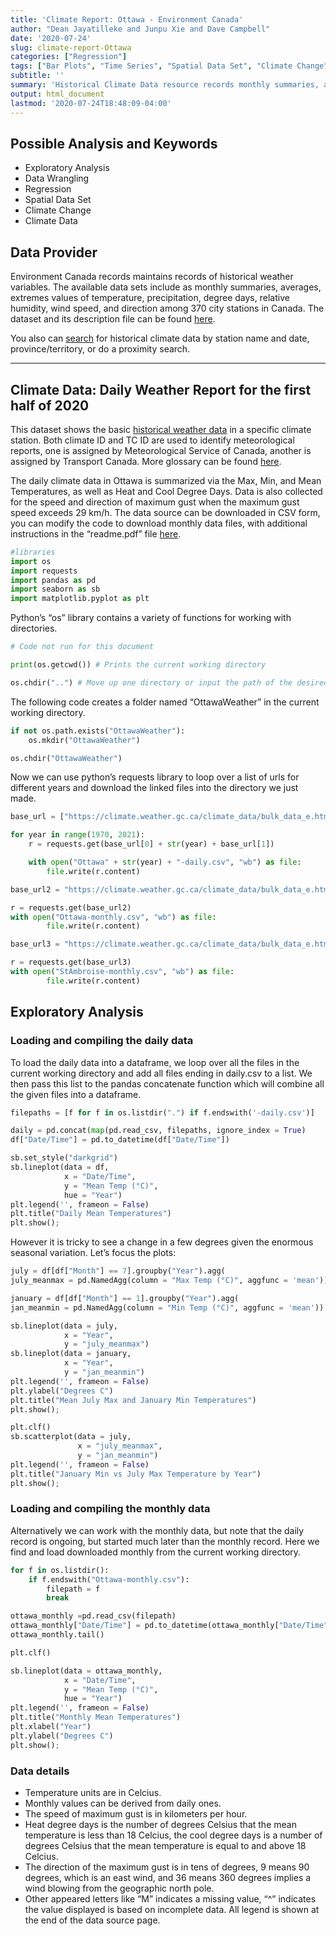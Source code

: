 ---
title: 'Climate Report: Ottawa - Environment Canada'
author: "Dean Jayatilleke and Junpu Xie and Dave Campbell"
date: '2020-07-24'
slug: climate-report-Ottawa
categories: ["Regression"]
tags: ["Bar Plots", "Time Series", "Spatial Data Set", "Climate Change", "Climate Data","Environment Canada", "Forloops","Data Acquisition"]
subtitle: ''
summary: 'Historical Climate Data resource records monthly summaries, averages, extremes values of temperature, precipitation, degree days, relative humidity, wind speed, and direction among 370 city stations in Canada.'
output: html_document
lastmod: '2020-07-24T18:48:09-04:00'
---

## Possible Analysis and Keywords

- Exploratory Analysis
- Data Wrangling
- Regression
- Spatial Data Set
- Climate Change
- Climate Data

## Data Provider

Environment Canada records maintains records of historical weather variables. The available data sets include as monthly summaries, averages, extremes values of temperature, precipitation, degree days, relative humidity, wind speed, and direction among 370 city stations in Canada. The dataset and its description file can be found [here](https://climate.weather.gc.ca/index_e.html). 

You also can [search](https://climate.weather.gc.ca/historical_data/search_historic_data_e.html)  for historical climate data by station name and date, province/territory, or do a proximity search.

***

## Climate Data: Daily Weather Report for the first half of 2020

This dataset shows the basic [historical weather data](https://climate.weather.gc.ca/climate_data/bulk_data_e.html?format=csv&stationID=53001&Year=2020&Month=6&Day=1&timeframe=2&submit=Download+Data) in a specific climate station.  Both climate ID and TC ID are used to identify meteorological reports, one is assigned by Meteorological Service of Canada, another is assigned by Transport Canada. More glossary can be found [here](https://climate.weather.gc.ca/glossary_e.html#stnOper).

The daily climate data in Ottawa is summarized via the Max, Min, and Mean Temperatures, as well as Heat and Cool Degree Days.  Data is also collected for the speed and direction of maximum gust when the maximum gust speed exceeds 29 km/h. The data source can be downloaded in CSV form, you can modify the code to download monthly data files, with additional instructions in the "readme.pdf" file  [here](https://drive.google.com/drive/folders/1WJCDEU34c60IfOnG4rv5EPZ4IhhW9vZH).  


```{python packages}

#libraries
import os
import requests
import pandas as pd
import seaborn as sb
import matplotlib.pyplot as plt

```

Python's "os" library contains a variety of functions for working with directories. 

```{python os functions}

# Code not run for this document

print(os.getcwd()) # Prints the current working directory

os.chdir("..") # Move up one directory or input the path of the desired working directory

```

The following code creates a folder named "OttawaWeather" in the current working directory. 

```{python set up directory}

if not os.path.exists("OttawaWeather"):
    os.mkdir("OttawaWeather")

os.chdir("OttawaWeather")

```

Now we can use python's requests library to loop over a list of urls for different years and download the linked files into the directory we just made.

```{python ottawa daily data}

base_url = ["https://climate.weather.gc.ca/climate_data/bulk_data_e.html?format=csv&stationID=4333&Year=", "&Month=1&Day=1&timeframe=2&submit=Download+Data"]

for year in range(1970, 2021):
    r = requests.get(base_url[0] + str(year) + base_url[1])

    with open("Ottawa" + str(year) + "-daily.csv", "wb") as file:
        file.write(r.content)

```

```{python ottawa monthly data}

base_url2 = "https://climate.weather.gc.ca/climate_data/bulk_data_e.html?format=csv&stationID=4333&timeframe=3&submit=Download+Data"

r = requests.get(base_url2)
with open("Ottawa-monthly.csv", "wb") as file:
        file.write(r.content)

```

```{python st-ambroise data}

base_url3 = "https://climate.weather.gc.ca/climate_data/bulk_data_e.html?format=csv&stationID=5936&timeframe=3&submit=Download+Data"

r = requests.get(base_url3)
with open("StAmbroise-monthly.csv", "wb") as file:
        file.write(r.content)

```


## Exploratory Analysis

### Loading and compiling the daily data

To load the daily data into a dataframe, we loop over all the files in the current working directory and add all files ending in daily.csv to a list. We then pass this list to the pandas concatenate function which will combine all the given files into a dataframe.

```{python load daily ottawa data}

filepaths = [f for f in os.listdir(".") if f.endswith('-daily.csv')]

daily = pd.concat(map(pd.read_csv, filepaths, ignore_index = True)
df["Date/Time"] = pd.to_datetime(df["Date/Time"])
```


```{python daily mean temp plot}

sb.set_style("darkgrid")
sb.lineplot(data = df,
            x = "Date/Time",
            y = "Mean Temp (°C)",
            hue = "Year")
plt.legend('', frameon = False)
plt.title("Daily Mean Temperatures")
plt.show();
```

However it is tricky to see a change in a few degrees given the enormous seasonal variation.  Let's focus the plots:

```{python July max and Jan min plot}

july = df[df["Month"] == 7].groupby("Year").agg(
july_meanmax = pd.NamedAgg(column = "Max Temp (°C)", aggfunc = 'mean'))

january = df[df["Month"] == 1].groupby("Year").agg(
jan_meanmin = pd.NamedAgg(column = "Min Temp (°C)", aggfunc = 'mean'))

sb.lineplot(data = july,
            x = "Year",
            y = "july_meanmax")
sb.lineplot(data = january,
            x = "Year",
            y = "jan_meanmin")
plt.legend('', frameon = False)
plt.ylabel("Degrees C")
plt.title("Mean July Max and January Min Temperatures")
plt.show();

plt.clf()
sb.scatterplot(data = july,
               x = "july_meanmax",
               y = "jan_meanmin")
plt.legend('', frameon = False)
plt.title("January Min vs July Max Temperature by Year")
plt.show();

```

### Loading and compiling the monthly data

Alternatively we can work with the monthly data, but note that the daily record is ongoing, but started much later than the monthly record.  Here we find and load downloaded monthly from the current working directory.

```{python ottawa monthly data}

for f in os.listdir():
    if f.endswith("Ottawa-monthly.csv"):
        filepath = f
        break

ottawa_monthly =pd.read_csv(filepath)
ottawa_monthly["Date/Time"] = pd.to_datetime(ottawa_monthly["Date/Time"])
ottawa_monthly.tail()

```

```{python ottawa monthly plot}

plt.clf()

sb.lineplot(data = ottawa_monthly,
            x = "Date/Time",
            y = "Mean Temp (°C)",
            hue = "Year")
plt.legend('', frameon = False)
plt.title("Monthly Mean Temperatures")
plt.xlabel("Year")
plt.ylabel("Degrees C")
plt.show();

```

### Data details

- Temperature units are in Celcius.
- Monthly values can be derived from daily ones.
- The speed of maximum gust is in kilometers per hour.
- Heat degree days is the number of degrees Celsius that the mean temperature is less than 18 Celcius, the cool degree days is a number of degrees Celsius that the mean temperature is equal to and above 18 Celcius.
- The direction of the maximum gust is in tens of degrees, 9 means 90 degrees, which is an east wind, and 36 means 360 degrees implies a wind blowing from the geographic north pole.
- Other appeared letters like "M" indicates a missing value, "^" indicates the value displayed is based on incomplete data. All legend is shown at the end of the data source page.


